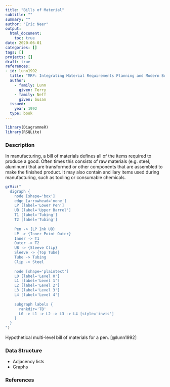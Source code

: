 ```yaml
---
title: "Bills of Material"
subtitle: ""
summary: ""
author: "Eric Neer"
output: 
  html_document:
    toc: true
date: 2020-06-01
categories: []
tags: []
projects: []
draft: true
references:
- id: lunn1992
  title: "MRP: Integrating Material Requirements Planning and Modern Business"
  author:
    - family: Lunn
      given: Terry
    - family: Neff
      given: Susan
  issued:
    year: 1992
  type: book
---
```


```r
library(DiagrammeR)
library(RSQLite)
```

### Description
In manufacturing, a bill of materials defines all of the items required to produce a good.
Often times this consists of raw materials (e.g. steel, aluminum) that are transformed or other components that are assembled to make the finished product.
It may also contain ancillary items used during manufacturing, such as tooling or consumable chemicals.

<div align="center">
```r
grViz("
  digraph {
    node [shape='box']
    edge [arrowhead='none']
    LP [label='Lower Pen']
    UB [label='Upper Barrel']
    T1 [label='Tubing']
    T2 [label='Tubing']
    
    Pen -> {LP Ink UB}
    LP -> {Inner Point Outer}
    Inner -> T1
    Outer -> T2
    UB -> {Sleeve Clip}
    Sleeve -> {Top Tube}
    Tube -> Tubing
    Clip -> Steel
    
    node [shape='plaintext']
    L0 [label='Level 0']
    L1 [label='Level 1']
    L2 [label='Level 2']
    L3 [label='Level 3']
    L4 [label='Level 4']
    
    subgraph labels {
      rankdir='TB'
      L0 -> L1 -> L2 -> L3 -> L4 [style='invis']
    }
  }
")
```
<figcaption>Hypothetical multi-level bill of materials for a pen. [@lunn1992]</figcaption>
</div>


### Data Structure
+ Adjacency lists
+ Graphs

### References